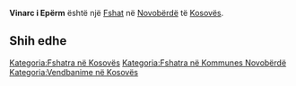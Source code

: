 {{Fshat në Kosovës
 | Emri                = Vinarc i Epërm
| sqi_D_name = Vinarc i Epërm
| sqi_D_FULL_NAME_RO = Vinarc i Epërm
| sqi_D_FULL_NAME_ND_RO = Vinarc i Eperm
| sqi_D_SORT_NAME_RG = VINARCIEPERM
| sqi_D_FULL_NAME_RG = Vinarc i Epërm
| sqi_D_FULL_NAME_ND_RG = Vinarc i Eperm
| sqi_V_name = Vinarci Sipërm
| sqi_V_FULL_NAME_RO = Vinarci Sipërm Vinarci i Ultë
| sqi_V_FULL_NAME_ND_RO = Vinarci Siperm Vinarci i Ulte
| sqi_V_SORT_NAME_RG = VINARCISIPERM VINARCIIULTE
| sqi_V_FULL_NAME_RG = Vinarci Sipërm Vinarci i Ultë
| sqi_V_FULL_NAME_ND_RG = Vinarci Siperm Vinarci i Ulte
| srp_N_name = Gornje Vinarce
| srp_N_FULL_NAME_RO = Gornje Vinarce
| srp_N_FULL_NAME_ND_RO = Gornje Vinarce
| srp_N_SORT_NAME_RG = GORNJEVINARCE
| srp_N_FULL_NAME_RG = Gornje Vinarce
| srp_N_FULL_NAME_ND_RG = Gornje Vinarce
| srp_NS_name = Горње Винарце
| srp_NS_FULL_NAME_RO = Горње Винарце
| srp_NS_FULL_NAME_ND_RO = Горње Винарце
| srp_NS_SORT_NAME_RG = ГОРЊЕВИНАРЦЕ
| srp_NS_FULL_NAME_RG = Горње Винарце
| srp_NS_FULL_NAME_ND_RG = Горње Винарце

 | Emri (Rasa dhanore) = 
 | Figura              = 
 | Shteti              = Kosovo
 | Komuna              = Novobërdë
 | Kodi postar         = 
 | Sipërfaqja          = 

 | Popullsia           = 

 | Regj. i popullsisë  = 
 | Dend. e popullsisë  = 
 | Faqja zyrtare       = 
 <!--- Koordinatat ----> 
 | Gjerësia            = 42.893611
 | Gjatësia            = 20.798889
 | Lartësia            = 
}}
'''Vinarc i Epërm''' është një [[Fshat]] në [[Novobërdë]] të [[Kosovës]].

<!-- == Gjeografia == -->
<!-- == Historia == -->
<!-- == Demografia == -->
== Shih edhe ==
{{Komuna Novobërdë}}
{{Kosovo-Administrata-Cung}}

[[Kategoria:Fshatra në Kosovës]]
[[Kategoria:Fshatra në Kommunes Novobërdë]]
[[Kategoria:Vendbanime në Kosovës]]